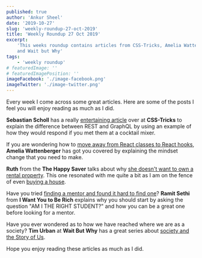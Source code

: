 ```yaml
---
published: true
author: 'Ankur Sheel'
date: '2019-10-27'
slug: 'weekly-roundup-27-oct-2019'
title: 'Weekly Roundup 27 Oct 2019'
excerpt:
    'This weeks roundup contains articles from CSS-Tricks, Amelia Wattenberger, The Happy Saver, I Want you to be Rich
    and Wait but Why'
tags:
    - 'weekly roundup'
# featuredImage: ''
# featuredImagePosition: ''
imageFacebook: './image-facebook.png'
imageTwitter: './image-twitter.png'
---
```


Every week I come across some great articles. Here are some of the posts I feel you will enjoy reading as much as I did.

**Sebastian Scholl** has a really [entertaining article](https://css-tricks.com/meeting-graphql-at-a-cocktail-mixer/)
over at **CSS-Tricks** to explain the difference between REST and GraphQL by using an example of how they would respond
if you met them at a cocktail mixer.

If you are wondering how to [move away from React classes to React hooks](https://wattenberger.com/blog/react-hooks),
**Amelia Wattenberger** has got you covered by explaining the mindset change that you need to make.

**Ruth** from the **The Happy Saver** talks about why
[she doesn't want to own a rental property](https://www.thehappysaver.com/blog/no-i-dont-want-a-rental-property-thank-you).
This one resonated with me quite a bit as I am on the fence of even [buying a house](/blog/rent-buy-house).

Have you tried
[finding a mentor and found it hard to find one](https://www.iwillteachyoutoberich.com/blog/hard-to-find-mentor-coach/)?
**Ramit Sethi** from **I Want You to Be Rich** explains why you should start by asking the question "AM I THE RIGHT
STUDENT?" and how you can be a great one before looking for a mentor.

Have you ever wondered as to how we have reached where we are as a society? **Tim Urban** at **Wait But Why** has a
great series about [society and the Story of Us](https://waitbutwhy.com/2019/08/story-of-us.html).

Hope you enjoy reading these articles as much as I did.
